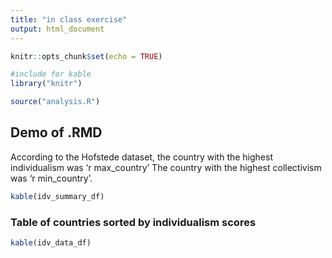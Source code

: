 ```yaml
---
title: "in class exercise"
output: html_document
---
```


```r
knitr::opts_chunk$set(echo = TRUE)
```

```r
#include for kable
library("knitr")

source("analysis.R")
```

## Demo of .RMD
According to the Hofstede dataset, the country with the highest individualism was
'r max_country' The country with the highest collectivism was 'r min_country'. 

```r
kable(idv_summary_df)
```

### Table of countries sorted by individualism scores
```r
kable(idv_data_df)
```

